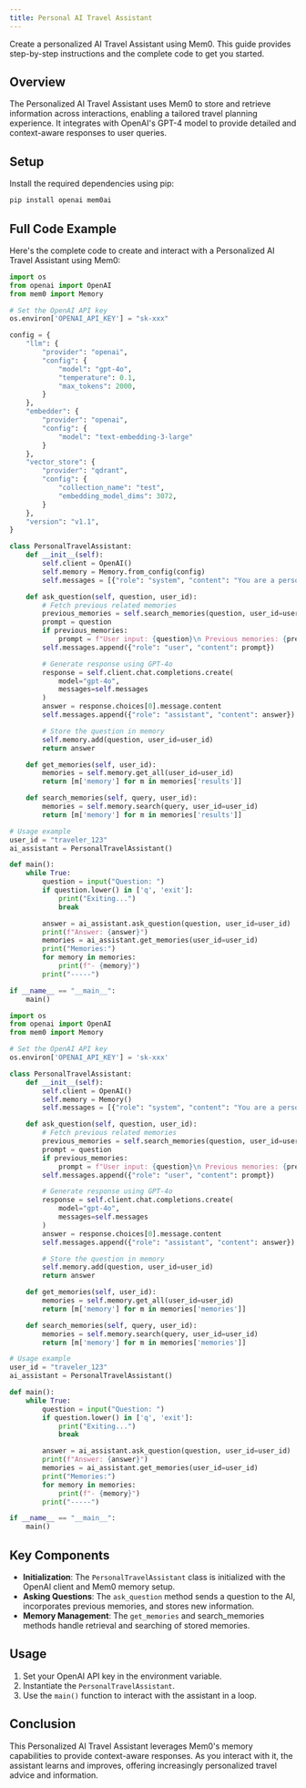 ```yaml
---
title: Personal AI Travel Assistant
---
```

Create a personalized AI Travel Assistant using Mem0. This guide provides step-by-step instructions and the complete code to get you started.

## Overview

The Personalized AI Travel Assistant uses Mem0 to store and retrieve information across interactions, enabling a tailored travel planning experience. It integrates with OpenAI's GPT-4 model to provide detailed and context-aware responses to user queries.

## Setup

Install the required dependencies using pip:

```bash
pip install openai mem0ai
```

## Full Code Example

Here's the complete code to create and interact with a Personalized AI Travel Assistant using Mem0:

<CodeGroup>

```python After v1.1
import os
from openai import OpenAI
from mem0 import Memory

# Set the OpenAI API key
os.environ['OPENAI_API_KEY'] = "sk-xxx"

config = {
    "llm": {
        "provider": "openai",
        "config": {
            "model": "gpt-4o",
            "temperature": 0.1,
            "max_tokens": 2000,
        }
    },
    "embedder": {
        "provider": "openai",
        "config": {
            "model": "text-embedding-3-large"
        }
    },
    "vector_store": {
        "provider": "qdrant",
        "config": {
            "collection_name": "test",
            "embedding_model_dims": 3072,
        }
    },
    "version": "v1.1",
}

class PersonalTravelAssistant:
    def __init__(self):
        self.client = OpenAI()
        self.memory = Memory.from_config(config)
        self.messages = [{"role": "system", "content": "You are a personal AI Assistant."}]

    def ask_question(self, question, user_id):
        # Fetch previous related memories
        previous_memories = self.search_memories(question, user_id=user_id)
        prompt = question
        if previous_memories:
            prompt = f"User input: {question}\n Previous memories: {previous_memories}"
        self.messages.append({"role": "user", "content": prompt})

        # Generate response using GPT-4o
        response = self.client.chat.completions.create(
            model="gpt-4o",
            messages=self.messages
        )
        answer = response.choices[0].message.content
        self.messages.append({"role": "assistant", "content": answer})

        # Store the question in memory
        self.memory.add(question, user_id=user_id)
        return answer

    def get_memories(self, user_id):
        memories = self.memory.get_all(user_id=user_id)
        return [m['memory'] for m in memories['results']]

    def search_memories(self, query, user_id):
        memories = self.memory.search(query, user_id=user_id)
        return [m['memory'] for m in memories['results']]

# Usage example
user_id = "traveler_123"
ai_assistant = PersonalTravelAssistant()

def main():
    while True:
        question = input("Question: ")
        if question.lower() in ['q', 'exit']:
            print("Exiting...")
            break

        answer = ai_assistant.ask_question(question, user_id=user_id)
        print(f"Answer: {answer}")
        memories = ai_assistant.get_memories(user_id=user_id)
        print("Memories:")
        for memory in memories:
            print(f"- {memory}")
        print("-----")

if __name__ == "__main__":
    main()
```

```python Before v1.1
import os
from openai import OpenAI
from mem0 import Memory

# Set the OpenAI API key
os.environ['OPENAI_API_KEY'] = 'sk-xxx'

class PersonalTravelAssistant:
    def __init__(self):
        self.client = OpenAI()
        self.memory = Memory()
        self.messages = [{"role": "system", "content": "You are a personal AI Assistant."}]

    def ask_question(self, question, user_id):
        # Fetch previous related memories
        previous_memories = self.search_memories(question, user_id=user_id)
        prompt = question
        if previous_memories:
            prompt = f"User input: {question}\n Previous memories: {previous_memories}"
        self.messages.append({"role": "user", "content": prompt})

        # Generate response using GPT-4o
        response = self.client.chat.completions.create(
            model="gpt-4o",
            messages=self.messages
        )
        answer = response.choices[0].message.content
        self.messages.append({"role": "assistant", "content": answer})

        # Store the question in memory
        self.memory.add(question, user_id=user_id)
        return answer

    def get_memories(self, user_id):
        memories = self.memory.get_all(user_id=user_id)
        return [m['memory'] for m in memories['memories']]

    def search_memories(self, query, user_id):
        memories = self.memory.search(query, user_id=user_id)
        return [m['memory'] for m in memories['memories']]

# Usage example
user_id = "traveler_123"
ai_assistant = PersonalTravelAssistant()

def main():
    while True:
        question = input("Question: ")
        if question.lower() in ['q', 'exit']:
            print("Exiting...")
            break

        answer = ai_assistant.ask_question(question, user_id=user_id)
        print(f"Answer: {answer}")
        memories = ai_assistant.get_memories(user_id=user_id)
        print("Memories:")
        for memory in memories:
            print(f"- {memory}")
        print("-----")

if __name__ == "__main__":
    main()
```
</CodeGroup>


## Key Components

- **Initialization**: The `PersonalTravelAssistant` class is initialized with the OpenAI client and Mem0 memory setup.
- **Asking Questions**: The `ask_question` method sends a question to the AI, incorporates previous memories, and stores new information.
- **Memory Management**: The `get_memories` and search_memories methods handle retrieval and searching of stored memories.

## Usage

1. Set your OpenAI API key in the environment variable.
2. Instantiate the `PersonalTravelAssistant`.
3. Use the `main()` function to interact with the assistant in a loop.

## Conclusion

This Personalized AI Travel Assistant leverages Mem0's memory capabilities to provide context-aware responses. As you interact with it, the assistant learns and improves, offering increasingly personalized travel advice and information.